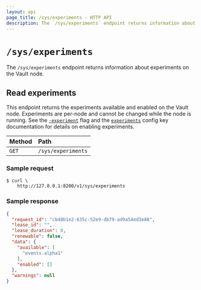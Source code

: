 ```yaml
---
layout: api
page_title: /sys/experiments - HTTP API
description: The `/sys/experiments` endpoint returns information about experiments on the Vault node.
---
```


# `/sys/experiments`

The `/sys/experiments` endpoint returns information about experiments on the Vault node.

## Read experiments

This endpoint returns the experiments available and enabled on the Vault node.
Experiments are per-node and cannot be changed while the node is running. See
the [`-experiment`](/vault/docs/commands/server#experiment) flag and the
[`experiments`](/vault/docs/configuration#experiments) config key documentation for
details on enabling experiments.

| Method | Path               |
| :----- | :----------------- |
| `GET`  | `/sys/experiments` |

### Sample request

```shell-session
$ curl \
    http://127.0.0.1:8200/v1/sys/experiments
```

### Sample response

```json
{
  "request_id": "cb48b1e2-635c-52e9-db79-ad9a54ed3e88",
  "lease_id": "",
  "lease_duration": 0,
  "renewable": false,
  "data": {
    "available": [
      "events.alpha1"
    ],
    "enabled": []
  },
  "warnings": null
}
```
